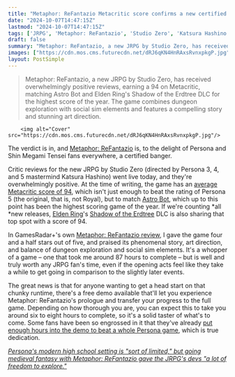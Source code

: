 ```yaml
---
title: "Metaphor: ReFantazio Metacritic score confirms a new certified JRPG banger, as the Persona devs' latest effort ties with Astro Bot as one of the best games of the year"
date: "2024-10-07T14:47:15Z"
lastmod: "2024-10-07T14:47:15Z"
tags: ['JRPG', 'Metaphor: ReFantazio', 'Studio Zero', 'Katsura Hashino', 'Persona', 'Shin Megami Tensei', 'Metacritic', 'Astro Bot', 'Elden Ring', 'Shadow of the Erdtree', 'GamesRadar+', 'Dungeon Exploration', 'Social Sim', 'Demo']
draft: false
summary: "Metaphor: ReFantazio, a new JRPG by Studio Zero, has received overwhelmingly positive reviews, earning a 94 on Metacritic, matching Astro Bot and Elden Ring's Shadow of the Erdtree DLC for the highest score of the year. The game combines dungeon exploration with social sim elements and features a compelling story and stunning art direction."
images: ["https://cdn.mos.cms.futurecdn.net/dRJ6qKN4HnRAxsRvnxpkgP.jpg"]
layout: PostSimple
---
```

> Metaphor: ReFantazio, a new JRPG by Studio Zero, has received overwhelmingly positive reviews, earning a 94 on Metacritic, matching Astro Bot and Elden Ring's Shadow of the Erdtree DLC for the highest score of the year. The game combines dungeon exploration with social sim elements and features a compelling story and stunning art direction.


        <img alt="Cover" src="https://cdn.mos.cms.futurecdn.net/dRJ6qKN4HnRAxsRvnxpkgP.jpg"/>
        
The verdict is in, and [<u>Metaphor: ReFantazio</u>](https://www.gamesradar.com/games/jrpg/metaphor-refantazio-guide/) is, to the delight of Persona and Shin Megami Tensei fans everywhere, a certified banger.

Critic reviews for the new JRPG by Studio Zero (directed by Persona 3, 4, and 5 mastermind Katsura Hashino) went live today, and they're overwhelmingly positive. At the time of writing, the game has an [average Metacritic score of 94](https://www.metacritic.com/game/metaphor-refantazio/), which isn't just enough to beat the rating of Persona 5 (the original, that is, not Royal), but to match [<u>Astro Bot</u>](https://www.gamesradar.com/games/adventure/astro-bot-guide/), which up to this point has been the highest scoring game of the year. If we're counting *all *new releases, [<u>Elden Ring</u>](https://www.gamesradar.com/elden-ring-guide/)'s [<u>Shadow of the Erdtree</u>](https://www.gamesradar.com/games/action-rpg/elden-ring-shadow-of-the-erdtree-guide/) DLC is also sharing that top spot with a score of 94.

In GamesRadar+'s own [<u>Metaphor: ReFantazio review</u>](https://www.gamesradar.com/games/jrpg/metaphor-refantazio-review/), I gave the game four and a half stars out of five, and praised its phenomenal story, art direction, and balance of dungeon exploration and social sim elements. It's a whopper of a game – one that took me around 87 hours to complete – but is well and truly worth any JRPG fan's time, even if the opening acts feel like they take a while to get going in comparison to the slightly later events.

The great news is that for anyone wanting to get a head start on that chunky runtime, there's a free demo available that'll let you experience Metaphor: ReFantazio's prologue and transfer your progress to the full game. Depending on how thorough you are, you can expect this to take you around six to eight hours to complete, so it's a solid taster of what's to come. Some fans have been so engrossed in it that they've already [<u>put enough hours into the demo to beat a whole Persona game</u>](https://www.gamesradar.com/games/jrpg/metaphor-refantazio-players-could-complete-an-entire-persona-with-the-60-hours-some-of-them-have-spent-in-the-jrpgs-demo/), which is true dedication. 

[<u><em>Persona's modern high school setting is "sort of limited," but going medieval fantasy with Metaphor: ReFantazio gave the JRPG's devs "a lot of freedom to explore."</em></u>](https://www.gamesradar.com/games/jrpg/personas-modern-high-school-setting-is-sort-of-limited-but-going-medieval-fantasy-with-metaphor-refantazio-gave-the-jrpgs-devs-a-lot-of-freedom-to-explore/)
        